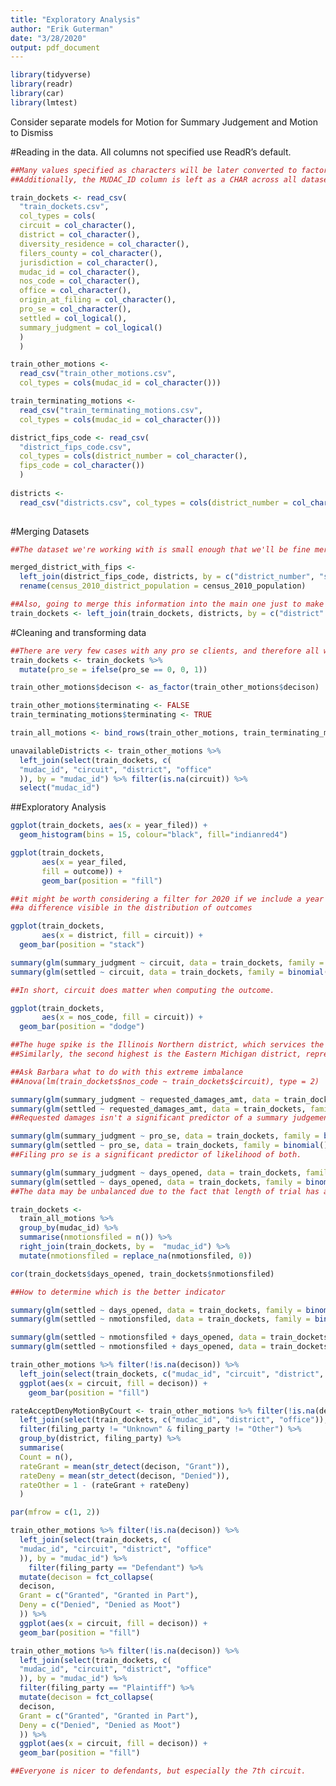 ```yaml
---
title: "Exploratory Analysis"
author: "Erik Guterman"
date: "3/28/2020"
output: pdf_document
---
```


```r
library(tidyverse)
library(readr)
library(car)
library(lmtest)
```


Consider separate models for Motion for Summary Judgement and Motion to Dismiss

#Reading in the data. All columns not specified use ReadR's default. 


```r
##Many values specified as characters will be later converted to factors, if needed. 
##Additionally, the MUDAC_ID column is left as a CHAR across all datasets for simpler joining.

train_dockets <- read_csv(
  "train_dockets.csv",
  col_types = cols(
  circuit = col_character(),
  district = col_character(),
  diversity_residence = col_character(),
  filers_county = col_character(),
  jurisdiction = col_character(),
  mudac_id = col_character(),
  nos_code = col_character(),
  office = col_character(),
  origin_at_filing = col_character(),
  pro_se = col_character(),
  settled = col_logical(),
  summary_judgment = col_logical()
  )
  )

train_other_motions <-
  read_csv("train_other_motions.csv",
  col_types = cols(mudac_id = col_character()))

train_terminating_motions <-
  read_csv("train_terminating_motions.csv",
  col_types = cols(mudac_id = col_character()))

district_fips_code <- read_csv(
  "district_fips_code.csv",
  col_types = cols(district_number = col_character(),
  fips_code = col_character())
  )
  
districts <-
  read_csv("districts.csv", col_types = cols(district_number = col_character()))
  
```

#Merging Datasets

```r
##The dataset we're working with is small enough that we'll be fine merging these together

merged_district_with_fips <-
  left_join(district_fips_code, districts, by = c("district_number", "state")) %>% 
  rename(census_2010_district_population = census_2010_population)

##Also, going to merge this information into the main one just to make it easier for humans to read.  
train_dockets <- left_join(train_dockets, districts, by = c("district" = "district_number"))
```

#Cleaning and transforming data

```r
##There are very few cases with any pro se clients, and therefore all will be combined into one in order to improve the availability
train_dockets <- train_dockets %>% 
  mutate(pro_se = ifelse(pro_se == 0, 0, 1))

train_other_motions$decison <- as_factor(train_other_motions$decison)

train_other_motions$terminating <- FALSE
train_terminating_motions$terminating <- TRUE

train_all_motions <- bind_rows(train_other_motions, train_terminating_motions)

unavailableDistricts <- train_other_motions %>% 
  left_join(select(train_dockets, c(
  "mudac_id", "circuit", "district", "office"
  )), by = "mudac_id") %>% filter(is.na(circuit)) %>% 
  select("mudac_id")

```

##Exploratory Analysis

```r
ggplot(train_dockets, aes(x = year_filed)) + 
  geom_histogram(bins = 15, colour="black", fill="indianred4")

ggplot(train_dockets,
       aes(x = year_filed,
       fill = outcome)) +
       geom_bar(position = "fill") 

##it might be worth considering a filter for 2020 if we include a year factor in the final model due to the very low number of cases for 2020
##a difference visible in the distribution of outcomes

ggplot(train_dockets, 
       aes(x = district, fill = circuit)) + 
  geom_bar(position = "stack")

summary(glm(summary_judgment ~ circuit, data = train_dockets, family = binomial()))
summary(glm(settled ~ circuit, data = train_dockets, family = binomial()))

##In short, circuit does matter when computing the outcome. 

ggplot(train_dockets, 
       aes(x = nos_code, fill = circuit)) + 
  geom_bar(position = "dodge")

##The huge spike is the Illinois Northern district, which services the city of Chicago 
##Similarly, the second highest is the Eastern Michigan district, representing Detroit, and so on for other large cities

##Ask Barbara what to do with this extreme imbalance
##Anova(lm(train_dockets$nos_code ~ train_dockets$circuit), type = 2)

summary(glm(summary_judgment ~ requested_damages_amt, data = train_dockets, family = binomial()))
summary(glm(settled ~ requested_damages_amt, data = train_dockets, family = binomial()))
##Requested damages isn't a significant predictor of a summary judgement, but increasing it does lead to an increased likelihood of settling.

summary(glm(summary_judgment ~ pro_se, data = train_dockets, family = binomial()))
summary(glm(settled ~ pro_se, data = train_dockets, family = binomial()))
##Filing pro se is a significant predictor of likelihood of both. 

summary(glm(summary_judgment ~ days_opened, data = train_dockets, family = binomial()))
summary(glm(settled ~ days_opened, data = train_dockets, family = binomial()))
##The data may be unbalanced due to the fact that length of trial has a significant effect on outcome, and cases that will last longer that started recently will not have finished yet.  

```

```r
train_dockets <-
  train_all_motions %>%
  group_by(mudac_id) %>%
  summarise(nmotionsfiled = n()) %>%
  right_join(train_dockets, by =  "mudac_id") %>%
  mutate(nmotionsfiled = replace_na(nmotionsfiled, 0))

cor(train_dockets$days_opened, train_dockets$nmotionsfiled)

##How to determine which is the better indicator

summary(glm(settled ~ days_opened, data = train_dockets, family = binomial()))
summary(glm(settled ~ nmotionsfiled, data = train_dockets, family = binomial()))

summary(glm(settled ~ nmotionsfiled + days_opened, data = train_dockets, family = binomial()))
summary(glm(settled ~ nmotionsfiled + days_opened, data = train_dockets, family = binomial()))

```

```r
train_other_motions %>% filter(!is.na(decison)) %>% 
  left_join(select(train_dockets, c("mudac_id", "circuit", "district", "office")), by = "mudac_id") %>% 
  ggplot(aes(x = circuit, fill = decison)) + 
    geom_bar(position = "fill")

rateAcceptDenyMotionByCourt <- train_other_motions %>% filter(!is.na(decison)) %>%
  left_join(select(train_dockets, c("mudac_id", "district", "office")), by = "mudac_id") %>%
  filter(filing_party != "Unknown" & filing_party != "Other") %>%
  group_by(district, filing_party) %>%
  summarise(
  Count = n(),
  rateGrant = mean(str_detect(decison, "Grant")),
  rateDeny = mean(str_detect(decison, "Denied")),
  rateOther = 1 - (rateGrant + rateDeny)
  )

par(mfrow = c(1, 2))

train_other_motions %>% filter(!is.na(decison)) %>%
  left_join(select(train_dockets, c(
  "mudac_id", "circuit", "district", "office"
  )), by = "mudac_id") %>%
    filter(filing_party == "Defendant") %>% 
  mutate(decison = fct_collapse(
  decison,
  Grant = c("Granted", "Granted in Part"),
  Deny = c("Denied", "Denied as Moot")
  )) %>%
  ggplot(aes(x = circuit, fill = decison)) +
  geom_bar(position = "fill")

train_other_motions %>% filter(!is.na(decison)) %>%
  left_join(select(train_dockets, c(
  "mudac_id", "circuit", "district", "office"
  )), by = "mudac_id") %>%
  filter(filing_party == "Plaintiff") %>% 
  mutate(decison = fct_collapse(
  decison,
  Grant = c("Granted", "Granted in Part"),
  Deny = c("Denied", "Denied as Moot")
  )) %>%
  ggplot(aes(x = circuit, fill = decison)) +
  geom_bar(position = "fill")

##Everyone is nicer to defendants, but especially the 7th circuit. 

```










